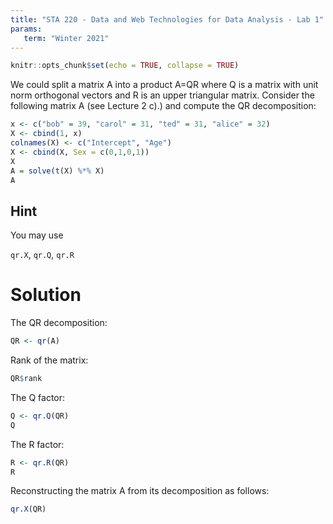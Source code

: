 ---
title: "STA 220 - Data and Web Technologies for Data Analysis - Lab 1"
params:
   term: "Winter 2021"
---

```{r setup, include=FALSE}
knitr::opts_chunk$set(echo = TRUE, collapse = TRUE)
```

We could split a matrix A into a product A=QR where Q is a matrix with unit norm orthogonal vectors and R is an upper triangular matrix. Consider the following matrix A (see Lecture 2 c).) and compute the QR decomposition:


```{r, error=TRUE}
x <- c("bob" = 39, "carol" = 31, "ted" = 31, "alice" = 32)
X <- cbind(1, x)
colnames(X) <- c("Intercept", "Age")
X <- cbind(X, Sex = c(0,1,0,1))
X
A = solve(t(X) %*% X)
A
```

## Hint

You may use

`qr.X`, `qr.Q`, `qr.R` 

# Solution

The QR decomposition:

```{r, error=TRUE}
QR <- qr(A)
```
Rank of the matrix:

```{r, error=TRUE}
QR$rank
```
The Q factor:

```{r, error=TRUE}
Q <- qr.Q(QR) 
Q
```

The R factor:

```{r, error=TRUE}
R <- qr.R(QR)
R
```

Reconstructing the matrix A from its decomposition as follows:

```{r, error=TRUE}
qr.X(QR)
```

